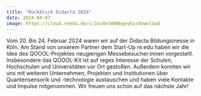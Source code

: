 ```yaml
---
title: "Rückblick Didacta 2024"
date: 2024-04-07
image: https://cloud.reedu.de/s/2oz4eYAHNbgeyEy/download
---
```


Vom 20. Bis 24. Februar 2024 waren wir auf der Didacta Bildungsmesse in Köln. Am Stand von unserem Partner dem Start-Up re:edu haben wir die Idee des QOOOL-Projektes neugierigen Messebesucher:innen vorgestellt. Insbesondere das QOOOL-Kit ist auf reges Interesse der Schulen, Hochschulen und Universitäten vor Ort gestoßen. Außerdem konnten wir uns mit weiteren Unternehmen, Projekten und Institutionen über Quantensensorik und -technologie austauschen und haben viele Kontakte und Impulse mitgenommen. Wir freuen uns schon auf das nächste Jahr!
